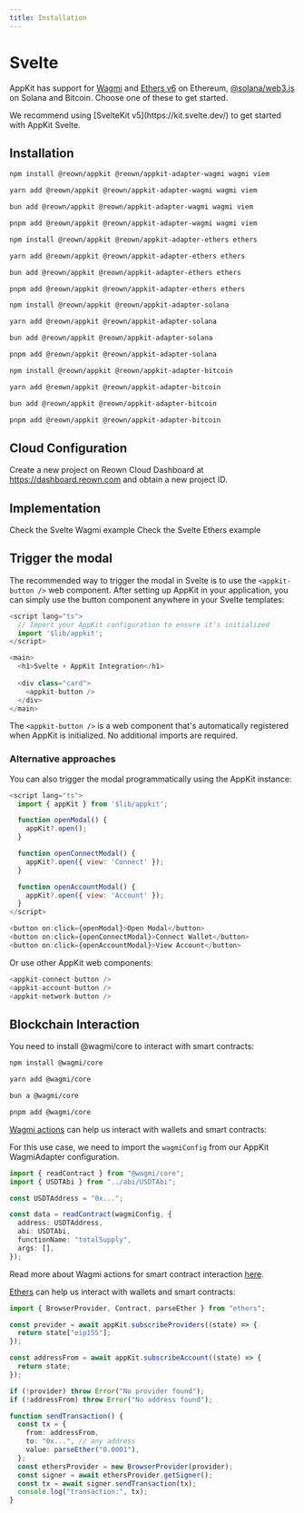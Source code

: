 ```yaml
---
title: Installation
---
```







# Svelte

AppKit has support for [Wagmi](https://wagmi.sh/) and [Ethers v6](https://docs.ethers.org/v6/) on Ethereum, [@solana/web3.js](https://solana-labs.github.io/solana-web3.js/) on Solana and Bitcoin.
Choose one of these to get started.

<Note>
  We recommend using [SvelteKit v5](https://kit.svelte.dev/) to get started with AppKit Svelte.
</Note>

## Installation

<Tabs>
<Tab title="Wagmi">

<CodeGroup>

```bash npm
npm install @reown/appkit @reown/appkit-adapter-wagmi wagmi viem
```

```bash Yarn
yarn add @reown/appkit @reown/appkit-adapter-wagmi wagmi viem
```

```bash Bun
bun add @reown/appkit @reown/appkit-adapter-wagmi wagmi viem
```

```bash pnpm
pnpm add @reown/appkit @reown/appkit-adapter-wagmi wagmi viem
```

</CodeGroup>

</Tab>
<Tab title="Ethers">

<CodeGroup>

```bash npm
npm install @reown/appkit @reown/appkit-adapter-ethers ethers
```

```bash Yarn
yarn add @reown/appkit @reown/appkit-adapter-ethers ethers
```

```bash Bun
bun add @reown/appkit @reown/appkit-adapter-ethers ethers
```

```bash pnpm
pnpm add @reown/appkit @reown/appkit-adapter-ethers ethers
```

</CodeGroup>

</Tab>
<Tab title="Solana">

<CodeGroup>

```bash npm
npm install @reown/appkit @reown/appkit-adapter-solana
```

```bash Yarn
yarn add @reown/appkit @reown/appkit-adapter-solana
```

```bash Bun
bun add @reown/appkit @reown/appkit-adapter-solana
```

```bash pnpm
pnpm add @reown/appkit @reown/appkit-adapter-solana
```

</CodeGroup>

</Tab>
<Tab title="Bitcoin">

<CodeGroup>

```bash npm
npm install @reown/appkit @reown/appkit-adapter-bitcoin
```

```bash Yarn
yarn add @reown/appkit @reown/appkit-adapter-bitcoin
```

```bash Bun
bun add @reown/appkit @reown/appkit-adapter-bitcoin
```

```bash pnpm
pnpm add @reown/appkit @reown/appkit-adapter-bitcoin
```

</CodeGroup>

</Tab>
</Tabs>

## Cloud Configuration

Create a new project on Reown Cloud Dashboard at https://dashboard.reown.com and obtain a new project ID.

<CloudBanner />

## Implementation

<Tabs>
<Tab title="Wagmi">
<Card title="Svelte Wagmi Example" icon="github" href="https://github.com/reown-com/appkit/tree/main/examples/sveltekit-wagmi">
Check the Svelte Wagmi example
</Card>

<SvelteWagmiImplementation />

</Tab>
<Tab title="Ethers">
<Card title="Svelte Ethers Example" icon="github" href="https://github.com/reown-com/appkit/tree/main/examples/sveltekit-ethers">
Check the Svelte Ethers example
</Card>

<SvelteEthersImplementation />

</Tab>
<Tab title="Solana">

<SvelteSolanaImplementation />

</Tab>
<Tab title="Bitcoin">

<SvelteBitcoinImplementation />

</Tab>
</Tabs>

## Trigger the modal

The recommended way to trigger the modal in Svelte is to use the `<appkit-button />` web component. After setting up AppKit in your application, you can simply use the button component anywhere in your Svelte templates:

``` javascript
<script lang="ts">
  // Import your AppKit configuration to ensure it's initialized
  import '$lib/appkit';
</script>

<main>
  <h1>Svelte + AppKit Integration</h1>
  
  <div class="card">
    <appkit-button />
  </div>
</main>
```

The `<appkit-button />` is a web component that's automatically registered when AppKit is initialized. No additional imports are required.

### Alternative approaches

You can also trigger the modal programmatically using the AppKit instance:

``` javascript
<script lang="ts">
  import { appKit } from '$lib/appkit';

  function openModal() {
    appKit?.open();
  }

  function openConnectModal() {
    appKit?.open({ view: 'Connect' });
  }

  function openAccountModal() {
    appKit?.open({ view: 'Account' });
  }
</script>

<button on:click={openModal}>Open Modal</button>
<button on:click={openConnectModal}>Connect Wallet</button>
<button on:click={openAccountModal}>View Account</button>
```

Or use other AppKit web components:

``` javascript
<appkit-connect-button />
<appkit-account-button />
<appkit-network-button />
```

<Tabs>
<Tab title="Wagmi">

<SvelteWagmiModal />

</Tab>
<Tab title="Ethers">

<SvelteEthersModal />

</Tab>
<Tab title="Solana">

<SvelteSolanaModal />

</Tab>
<Tab title="Bitcoin">

<SvelteBitcoinModal />

</Tab>
</Tabs>

## Blockchain Interaction

<Tabs>

<Tab title="Wagmi">
You need to install @wagmi/core to interact with smart contracts:

<CodeGroup>

```bash npm
npm install @wagmi/core
```

```bash Yarn
yarn add @wagmi/core
```

```bash Bun
bun a @wagmi/core
```

```bash pnpm
pnpm add @wagmi/core
```
</CodeGroup>

[Wagmi actions](https://wagmi.sh/core/api/actions/readContract) can help us interact with wallets and smart contracts:

For this use case, we need to import the `wagmiConfig` from our AppKit WagmiAdapter configuration.

```ts
import { readContract } from "@wagmi/core";
import { USDTAbi } from "../abi/USDTAbi";

const USDTAddress = "0x...";

const data = readContract(wagmiConfig, {
  address: USDTAddress,
  abi: USDTAbi,
  functionName: "totalSupply",
  args: [],
});
```

Read more about Wagmi actions for smart contract interaction [here](https://wagmi.sh/core/actions/readContract).

</Tab>
<Tab title="Ethers">

[Ethers](https://docs.ethers.org/v6/) can help us interact with wallets and smart contracts:

```ts
import { BrowserProvider, Contract, parseEther } from "ethers";

const provider = await appKit.subscribeProviders((state) => {
  return state["eip155"];
});

const addressFrom = await appKit.subscribeAccount((state) => {
  return state;
});

if (!provider) throw Error("No provider found");
if (!addressFrom) throw Error("No address found");

function sendTransaction() {
  const tx = {
    from: addressFrom,
    to: "0x...", // any address
    value: parseEther("0.0001"),
  };
  const ethersProvider = new BrowserProvider(provider);
  const signer = await ethersProvider.getSigner();
  const tx = await signer.sendTransaction(tx);
  console.log("transaction:", tx);
}
```

</Tab>
</Tabs>
